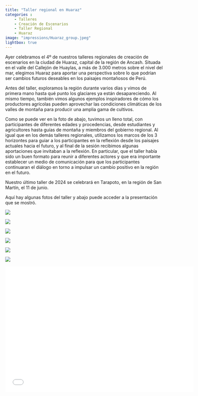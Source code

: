 ```yaml
---
title: "Taller regional en Huaraz"
categories : 
    - Talleres
    - Creación de Escenarios
    - Taller Regional
    - Huaraz
image: "impressions/Huaraz_group.jpeg"
lightbox: true
---
```


Ayer celebramos el 4º de nuestros talleres regionales de creación de escenarios en la ciudad de Huaraz, capital de la región de Ancash. Situada en el valle del Callejón de Huaylas, a más de 3.000 metros sobre el nivel del mar, elegimos Huaraz para aportar una perspectiva sobre lo que podrían ser cambios futuros deseables en los paisajes montañosos de Perú. 

Antes del taller, exploramos la región durante varios días y vimos de primera mano hasta qué punto los glaciares ya están desapareciendo. Al mismo tiempo, también vimos algunos ejemplos inspiradores de cómo los productores agrícolas pueden aprovechar las condiciones climáticas de los valles de montaña para producir una amplia gama de cultivos.  

Como se puede ver en la foto de abajo, tuvimos un lleno total, con participantes de diferentes edades y procedencias, desde estudiantes y agricultores hasta guías de montaña y miembros del gobierno regional. Al igual que en los demás talleres regionales, utilizamos los marcos de los 3 horizontes para guiar a los participantes en la reflexión desde los paisajes actuales hacia el futuro, y al final de la sesión recibimos algunas aportaciones que invitaban a la reflexión. En particular, que el taller había sido un buen formato para reunir a diferentes actores y que era importante establecer un medio de comunicación para que los participantes continuaran el diálogo en torno a impulsar un cambio positivo en la región en el futuro.  

Nuestro último taller de 2024 se celebrará en Tarapoto, en la región de San Martín, el 11 de junio.

Aquí hay algunas fotos del taller y abajo puede acceder a la presentación que se mostró. 

::: {layout-nrow=2}
![](impressions/Huaraz_3.jpeg){group="my-gallery"}

![](impressions/Huaraz_2.jpg){group="my-gallery"}

![](impressions/Huaraz_4.jpeg){group="my-gallery"}

![](impressions/Huaraz_5.jpeg){group="my-gallery"}

![](impressions/Huaraz_1.jpg){group="my-gallery"}

![](impressions/Huaraz_group.jpeg){group="my-gallery"}
:::

```{=html}
<div class="embed-container">
  <p align="center"><iframe width="600" height="400" src="impressions/Regional_workshop_pres_ES_Huaraz.pdf" style="border: 0.5px" ></iframe
  /p>
</div>
```



